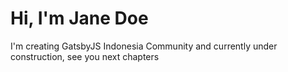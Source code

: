 # Hi, I'm Jane Doe

I'm creating GatsbyJS Indonesia Community and currently under construction, see you next chapters
